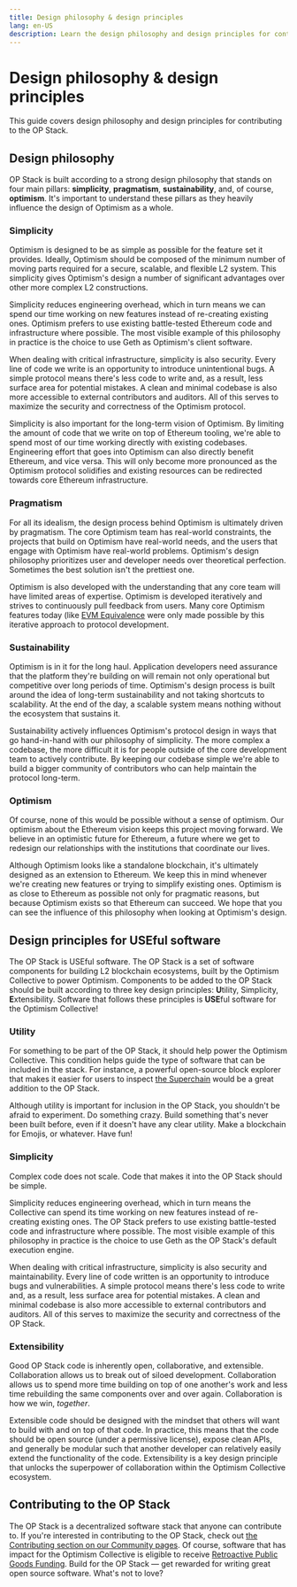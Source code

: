 ```yaml
---
title: Design philosophy & design principles
lang: en-US
description: Learn the design philosophy and design principles for contributing to the OP Stack.
---
```



# Design philosophy & design principles

This guide covers design philosophy and design principles for contributing to the OP Stack.

## Design philosophy

OP Stack is built according to a strong design philosophy that stands on four main pillars: **simplicity**, **pragmatism**, **sustainability**, and, of course, **optimism**.
It's important to understand these pillars as they heavily influence the design of Optimism as a whole.

### Simplicity

Optimism is designed to be as simple as possible for the feature set it provides.
Ideally, Optimism should be composed of the minimum number of moving parts required for a secure, scalable, and flexible L2 system.
This simplicity gives Optimism's design a number of significant advantages over other more complex L2 constructions.

Simplicity reduces engineering overhead, which in turn means we can spend our time working on new features instead of re-creating existing ones.
Optimism prefers to use existing battle-tested Ethereum code and infrastructure where possible.
The most visible example of this philosophy in practice is the choice to use Geth as Optimism's client software.

When dealing with critical infrastructure, simplicity is also security.
Every line of code we write is an opportunity to introduce unintentional bugs.
A simple protocol means there's less code to write and, as a result, less surface area for potential mistakes.
A clean and minimal codebase is also more accessible to external contributors and auditors.
All of this serves to maximize the security and correctness of the Optimism protocol.

Simplicity is also important for the long-term vision of Optimism.
By limiting the amount of code that we write on top of Ethereum tooling, we're able to spend most of our time working directly with existing codebases.
Engineering effort that goes into Optimism can also directly benefit Ethereum, and vice versa.
This will only become more pronounced as the Optimism protocol solidifies and existing resources can be redirected towards core Ethereum infrastructure.

### Pragmatism

For all its idealism, the design process behind Optimism is ultimately driven by pragmatism.
The core Optimism team has real-world constraints, the projects that build on Optimism have real-world needs, and the users that engage with Optimism have real-world problems.
Optimism's design philosophy prioritizes user and developer needs over theoretical perfection.
Sometimes the best solution isn't the prettiest one.

Optimism is also developed with the understanding that any core team will have limited areas of expertise.
Optimism is developed iteratively and strives to continuously pull feedback from users.
Many core Optimism features today (like [EVM Equivalence](https://web.archive.org/web/20231127160757/https://medium.com/ethereum-optimism/introducing-evm-equivalence-5c2021deb306) were only made possible by this iterative approach to protocol development.

### Sustainability

Optimism is in it for the long haul.
Application developers need assurance that the platform they're building on will remain not only operational but competitive over long periods of time.
Optimism's design process is built around the idea of long-term sustainability and not taking shortcuts to scalability.
At the end of the day, a scalable system means nothing without the ecosystem that sustains it.

Sustainability actively influences Optimism's protocol design in ways that go hand-in-hand with our philosophy of simplicity.
The more complex a codebase, the more difficult it is for people outside of the core development team to actively contribute.
By keeping our codebase simple we're able to build a bigger community of contributors who can help maintain the protocol long-term.

### Optimism

Of course, none of this would be possible without a sense of optimism.
Our optimism about the Ethereum vision keeps this project moving forward.
We believe in an optimistic future for Ethereum, a future where we get to redesign our relationships with the institutions that coordinate our lives.

Although Optimism looks like a standalone blockchain, it's ultimately designed as an extension to Ethereum.
We keep this in mind whenever we're creating new features or trying to simplify existing ones.
Optimism is as close to Ethereum as possible not only for pragmatic reasons, but because Optimism exists so that Ethereum can succeed.
We hope that you can see the influence of this philosophy when looking at Optimism's design.

## Design principles for USEful software

The OP Stack is USEful software. The OP Stack is a set of software components for building L2 blockchain ecosystems, built by the Optimism Collective to power Optimism.
Components to be added to the OP Stack should be built according to three key design principles: **U**tility, Simplicity, **E**xtensibility.
Software that follows these principles is **USE**ful software for the Optimism Collective!

### Utility

For something to be part of the OP Stack, it should help power the Optimism Collective.
This condition helps guide the type of software that can be included in the stack.
For instance, a powerful open-source block explorer that makes it easier for users to inspect [the Superchain](https://app.optimism.io/superchain/) would be a great addition to the OP Stack.

Although utility is important for inclusion in the OP Stack, you shouldn't be afraid to experiment.
Do something crazy.
Build something that's never been built before, even if it doesn't have any clear utility. Make a blockchain for Emojis, or whatever. Have fun!

### Simplicity

Complex code does not scale.
Code that makes it into the OP Stack should be simple.

Simplicity reduces engineering overhead, which in turn means the Collective can spend its time working on new features instead of re-creating existing ones.
The OP Stack prefers to use existing battle-tested code and infrastructure where possible.
The most visible example of this philosophy in practice is the choice to use Geth as the OP Stack's default execution engine.

When dealing with critical infrastructure, simplicity is also security and maintainability.
Every line of code written is an opportunity to introduce bugs and vulnerabilities.
A simple protocol means there's less code to write and, as a result, less surface area for potential mistakes.
A clean and minimal codebase is also more accessible to external contributors and auditors.
All of this serves to maximize the security and correctness of the OP Stack.

### Extensibility

Good OP Stack code is inherently open, collaborative, and extensible.
Collaboration allows us to break out of siloed development.
Collaboration allows us to spend more time building on top of one another's work and less time rebuilding the same components over and over again.
Collaboration is how we win, *together*.

Extensible code should be designed with the mindset that others will want to build with and on top of that code.
In practice, this means that the code should be open source (under a permissive license), expose clean APIs, and generally be modular such that another developer can relatively easily extend the functionality of the code.
Extensibility is a key design principle that unlocks the superpower of collaboration within the Optimism Collective ecosystem.

## Contributing to the OP Stack

The OP Stack is a decentralized software stack that anyone can contribute to.
If you're interested in contributing to the OP Stack, check out [the Contributing section on our Community pages](https://community.optimism.io).
Of course, software that has impact for the Optimism Collective is eligible to receive [Retroactive Public Goods Funding](https://app.optimism.io/retropgf). Build for the OP Stack — get rewarded for writing great open source software. What's not to love?
